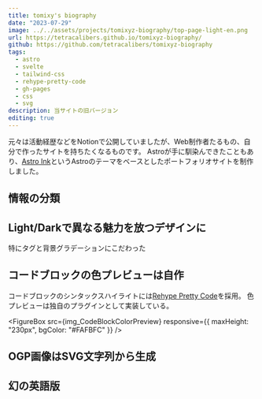 ```yaml
---
title: tomixy's biography
date: "2023-07-29"
image: ../../assets/projects/tomixyz-biography/top-page-light-en.png
url: https://tetracalibers.github.io/tomixyz-biography/
github: https://github.com/tetracalibers/tomixyz-biography
tags:
  - astro
  - svelte
  - tailwind-css
  - rehype-pretty-code
  - gh-pages
  - css
  - svg
description: 当サイトの旧バージョン
editing: true
---
```




元々は活動経歴などをNotionで公開していましたが、Web制作者たるもの、自分で作ったサイトを持ちたくなるものです。
Astroが手に馴染んできたこともあり、[Astro Ink](https://astro.build/themes/details/astro-ink/)というAstroのテーマをベースとしたポートフォリオサイトを制作しました。

## 情報の分類

## Light/Darkで異なる魅力を放つデザインに

特にタグと背景グラデーションにこだわった

<VStack>
  <FigureBox src={img_TagsLight} />
  <FigureBox src={img_TagsDark} />
</VStack>

## コードブロックの色プレビューは自作

コードブロックのシンタックスハイライトには[Rehype Pretty Code](https://rehype-pretty.pages.dev/)を採用。
色プレビューは独自のプラグインとして実装している。

<FigureBox src={img_CodeBlockColorPreview} responsive={{ maxHeight: "230px", bgColor: "#FAFBFC" }} />

## OGP画像はSVG文字列から生成

## 幻の英語版

